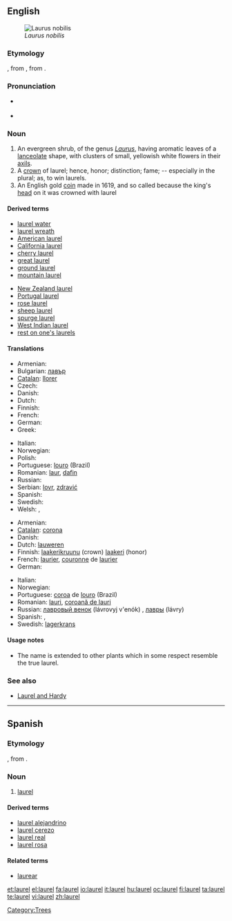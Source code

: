 {{also|Laurel}}
==English==
{{wikipedia}}
[[Image:Laurier.jpg|thumb|''Laurus nobilis'']]

===Etymology===
{{etyl|ang}} {{term|lorrer|lang=ang}}, from {{etyl|fro}} {{term|laurier|lang=fro}}, from {{etyl|la}} {{term|laurus||laurel|lang=la}}.

===Pronunciation===
* {{a|UK}} {{IPA|/ˈlɒɹ.əl/|/ˈlɔːɹ.əl/}}
*: {{rhymes|ɒrəl}}
* {{a|US}} {{IPA|/ˈlɔɹ.əl/}}
*: {{audio|en-us-laurel.ogg|Audio (US)}}

===Noun===
{{en-noun}}

# An evergreen shrub, of the genus ''[[Laurus]]'', having aromatic leaves of a [[lanceolate]] shape, with clusters of small, yellowish white flowers in their [[axil]]s.
# A [[crown]] of laurel; hence, honor; distinction; fame; -- especially in the plural; as, to win laurels.
# An English gold [[coin]] made in 1619, and so called because the king's [[head]] on it was crowned with laurel

====Derived terms====
{{top2}}
* [[laurel water]]
* [[laurel wreath]]
* [[American laurel]]
* [[California laurel]]
* [[cherry laurel]]
* [[great laurel]]
* [[ground laurel]]
* [[mountain laurel]]
{{mid2}}
* [[New Zealand laurel]]
* [[Portugal laurel]]
* [[rose laurel]]
* [[sheep laurel]]
* [[spurge laurel]]
* [[West Indian laurel]]
* [[rest on one's laurels]]
{{bottom2}}

====Translations====
{{trans-top|An evergreen shrub, of the genus ''Laurus''}}
* Armenian: {{t-|hy|դափնի|tr=dap’ni|sc=Armn|xs=Armenian}}
* Bulgarian: [[лавър]] {{m}}
* [[Catalan]]: [[llorer]] {{m}}
* Czech: {{t-|cs|vavřín|m}}
* Danish: {{t-|da|laurbær|n|c}}
* Dutch: {{t+|nl|laurier|m}}
* Finnish: {{t+|fi|laakeri}}
* French: {{t+|fr|laurier|m}}
* German: {{t+|de|Lorbeer|m}}
* Greek: {{t+|el|δάφνη|tr=dafni|sc=Grek}}
{{trans-mid}}
* Italian: {{t+|it|alloro|m}}
* Norwegian: {{t-|no|laurbær|n}}
* Polish: {{t-|pl|wawrzyn|m}}
* Portuguese: [[louro]] {{m}} (Brazil)
* Romanian: [[laur]], [[dafin]]
* Russian: {{t+|ru|лавр|m|tr=lavr|sc=Cyrl}}
* Serbian: [[lovr]], [[zdravić]]
* Spanish: {{t-|es|laurel|m}}
* Swedish: {{t+|sv|lager}}
* Welsh: {{t|cy|llawryf|m|xs=Welsh}},  {{t|cy|llawryfoedd|p|xs=Welsh}}
{{trans-bottom}}

{{trans-top|A crown of laurel}}
* Armenian: {{t|hy|դափնեպսակ|tr=dap’nepsak|sc=Armn|xs=Armenian}}
* [[Catalan]]: [[corona]]
* Danish: {{t|da|laurbærkrans|c}}
* Dutch: [[lauweren]] {{p}}
* Finnish: [[laakerikruunu]] (crown) [[laakeri]] (honor)
* French: [[laurier]], [[couronne]] de [[laurier]]
* German: {{t|de|Lorbeerkranz|m}}
{{trans-mid}}
* Italian: {{t+|it|allori|m|p}}
* Norwegian: {{t|no|laurbærkrans|m}}
* Portuguese: [[coroa]] de [[louro]] (Brazil)
* Romanian: [[lauri]], [[coroană de lauri]]
* Russian: [[лавровый венок]] (lávrovyj v'enók) {{m}}, [[лавры]] (lávry) {{p}}
* Spanish: {{t|es|laureles}}, {{t|es|corona de laurel}}
* Swedish: [[lagerkrans]]
{{trans-bottom}}

====Usage notes====
*The name is extended to other plants which in some respect resemble the true laurel.

===See also===
* [[Laurel and Hardy]]

[[Category:Trees]]

----
==Spanish==

===Etymology===
{{etyl|fro|es}} {{term|laurier|lang=fro}}, from {{etyl|la|es}} {{term|laurus||laurel|lang=la}}.

===Noun===
{{es-noun-m|pl=laurales}}

# {{plants|lang=es}} [[#English|laurel]]

====Derived terms====
*[[laurel alejandrino]]
*[[laurel cerezo]]
*[[laurel real]]
*[[laurel rosa]]

====Related terms====
*[[laurear]]

[[et:laurel]]
[[el:laurel]]
[[fa:laurel]]
[[io:laurel]]
[[it:laurel]]
[[hu:laurel]]
[[oc:laurel]]
[[fi:laurel]]
[[ta:laurel]]
[[te:laurel]]
[[vi:laurel]]
[[zh:laurel]]